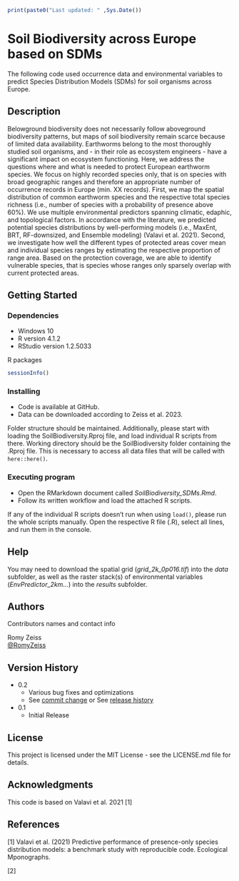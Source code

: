 
```r
print(paste0("Last updated: " ,Sys.Date())
```


# Soil Biodiversity across Europe based on SDMs

The following code used occurrence data and environmental variables to predict Species Distribution Models (SDMs) for soil organisms across Europe.


## Description

Belowground biodiversity does not necessarily follow aboveground biodiversity patterns, but maps of soil biodiversity remain scarce because of limited data availability. Earthworms belong to the most thoroughly studied soil organisms, and  - in their role as ecosystem engineers - have a significant impact on ecosystem functioning. Here, we address the questions where and what is needed to protect European earthworm species. We focus on highly recorded species only, that is on species with broad geographic ranges and therefore an appropriate number of occurrence records in Europe (min. XX records). First, we map the spatial distribution of common earthworm species and the respective total species richness (i.e., number of species with a probability of presence above 60%). We use multiple environmental predictors spanning climatic, edaphic, and topological factors. In accordance with the literature, we predicted potential species distributions by well-performing models (i.e., MaxEnt, BRT, RF-downsized, and Ensemble modeling) (Valavi et al. 2021). Second, we investigate how well the different types of protected areas cover mean and individual species ranges by estimating the respective proportion of range area. Based on the protection coverage, we are able to identify vulnerable species, that is species whose ranges only sparsely overlap with current protected areas. 

## Getting Started

### Dependencies

* Windows 10
* R version 4.1.2
* RStudio version 1.2.5033

R packages

```r
sessionInfo()
```


### Installing

* Code is available at GitHub.
* Data can be downloaded according to Zeiss et al. 2023.

Folder structure should be maintained. Additionally, please start with loading the SoilBiodiversity.Rproj file, and load individual R scripts from there. Working directory should be the SoilBiodiversity folder containing the .Rproj file. This is necessary to access all data files that will be called with `here::here()`.


### Executing program

* Open the RMarkdown document called *SoilBiodiversity_SDMs.Rmd*.
* Follow its written workflow and load the attached R scripts.

If any of the individual R scripts doesn't run when using `load()`, please run the whole scripts manually. Open the respective R file (.R), select all lines, and run them in the console. 


## Help

You may need to download the spatial grid (*grid_2k_0p016.tif*) into the *data* subfolder, as well as the raster stack(s) of environmental variables (*EnvPredictor_2km...*) into the *results* subfolder.


## Authors

Contributors names and contact info

Romy Zeiss  
[@RomyZeiss](https://twitter.com/romyzeiss)

## Version History

* 0.2
    * Various bug fixes and optimizations
    * See [commit change]() or See [release history]()
* 0.1
    * Initial Release

## License

This project is licensed under the MIT License - see the LICENSE.md file for details.

## Acknowledgments

This code is based on Valavi et al. 2021 [1]



## References

[1] Valavi et al. (2021) Predictive performance of presence-only species distribution models: a benchmark study with reproducible code. Ecological Mponographs.

[2]




